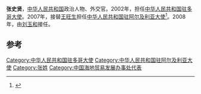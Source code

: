 '''张史贤'''，[[中华人民共和国|中华人民共和国]]政治人物、外交官。2002年，担任[[中国驻多哥大使列表|中华人民共和国驻多哥大使]]。2007年，接替[[王旺生|王旺生]]担任[[中国驻阿尔及利亚大使列表|中华人民共和国驻阿尔及利亚大使]]<ref>{{cite web|author=中华人民共和国外交部|title=中国驻阿尔及利亚历任大使|url=http://www.mfa.gov.cn/chn/pds/ziliao/wjrw/2167/2169/t9152.htm|publisher=中华人民共和国外交部|accessdate=2012-03-03}}</ref>。2008年，由[[刘玉和|刘玉和]]接任。

== 参考 ==
{{reflist}}
{{start box}}
{{s-dip}}
{{succession box|[[尹玉标|尹玉标]]|[[杨民|杨民]]|[[中国驻多哥大使列表|中华人民共和国驻多哥大使]]|2002年8月-2007年2月}}
{{succession box|[[王旺生|王旺生]]|[[刘玉和|刘玉和]]|[[中国驻阿尔及利亚大使列表|中华人民共和国驻阿尔及利亚大使]]|2007年3月-2008年4月}}
{{end box}}
{{中国政治人物小作品}}

[[Category:中华人民共和国驻多哥大使|Category:中华人民共和国驻多哥大使]]
[[Category:中华人民共和国驻阿尔及利亚大使|Category:中华人民共和国驻阿尔及利亚大使]]
[[Category:张姓|Category:张姓]]
[[Category:中国海地贸易发展办事处代表|Category:中国海地贸易发展办事处代表]]